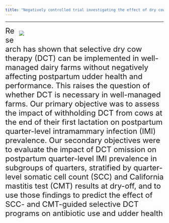 ```yaml
---
title: "Negatively controlled trial investigating the effect of dry cow therapy in first-lactation dairy cows on the prevalence of intramammary infections in the subsequent lactation"
---
```


***

<div style="float: right; width: 460px; margin: 0 0 10px 10px;">
![](./photos/dct_photo.png)

</div>

<font size="5">
Research has shown that selective dry cow therapy (DCT) can be implemented in well-managed dairy farms without negatively affecting postpartum udder health and performance. This raises the question of whether DCT is necessary in well-managed farms. Our primary objective was to assess the impact of withholding DCT from cows at the end of their first lactation on postpartum quarter-level intramammary infection (IMI) prevalence. Our secondary objectives were to evaluate the impact of DCT omission on postpartum quarter-level IMI prevalence in subgroups of quarters, stratified by quarter-level somatic cell count (SCC) and California mastitis test (CMT) results at dry-off, and to use those findings to predict the effect of SCC- and CMT-guided selective DCT programs on antibiotic use and udder health
 </font>
</div>

